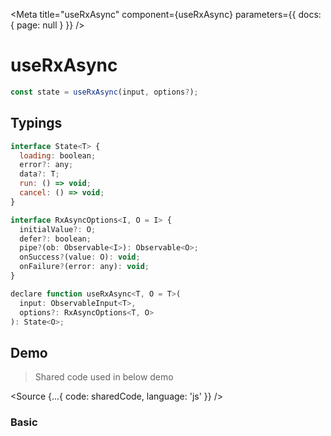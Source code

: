 

<Meta title="useRxAsync" component={useRxAsync} parameters={{ docs: { page: null } }} />

# useRxAsync

```js
const state = useRxAsync(input, options?);
```

## Typings

```js
interface State<T> {
  loading: boolean;
  error?: any;
  data?: T;
  run: () => void;
  cancel: () => void;
}

interface RxAsyncOptions<I, O = I> {
  initialValue?: O;
  defer?: boolean;
  pipe?(ob: Observable<I>): Observable<O>;
  onSuccess?(value: O): void;
  onFailure?(error: any): void;
}

declare function useRxAsync<T, O = T>(
  input: ObservableInput<T>,
  options?: RxAsyncOptions<T, O>
): State<O>;
```

## Demo

> Shared code used in below demo

<Source {...{ code: sharedCode, language: 'js' }} />

### Basic
